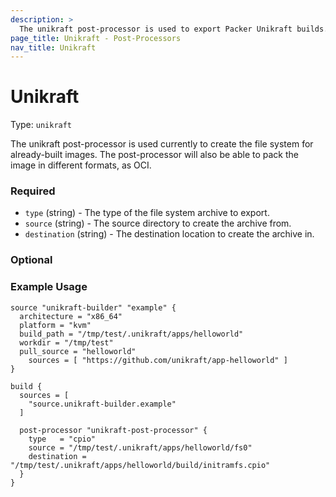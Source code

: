 ```yaml
---
description: >
  The unikraft post-processor is used to export Packer Unikraft builds.
page_title: Unikraft - Post-Processors
nav_title: Unikraft
---
```


# Unikraft

Type: `unikraft`

<!--
  Include a short description about the post-processor. This is a good place
  to call out what the post-processor does, and any additional text that might
  be helpful to a user. See https://www.packer.io/docs/provisioners/null
-->

The unikraft post-processor is used currently to create the file system for already-built images.
The post-processor will also be able to pack the image in different formats, as OCI.


<!-- Post-Processor Configuration Fields -->

### Required

- `type` (string) - The type of the file system archive to export.
- `source` (string) - The source directory to create the archive from.
- `destination` (string) - The destination location to create the archive in.

<!--
  Optional Configuration Fields

  Configuration options that are not required or have reasonable defaults
  should be listed under the optionals section. Defaults values should be
  noted in the description of the field
-->
### Optional

<!--
  A basic example on the usage of the post-processor. Multiple examples
  can be provided to highlight various configurations.

-->
### Example Usage

```hcl
source "unikraft-builder" "example" {
  architecture = "x86_64"
  platform = "kvm"
  build_path = "/tmp/test/.unikraft/apps/helloworld"
  workdir = "/tmp/test"
  pull_source = "helloworld"
    sources = [ "https://github.com/unikraft/app-helloworld" ]
}

build {
  sources = [
    "source.unikraft-builder.example"
  ]

  post-processor "unikraft-post-processor" {
    type   = "cpio"
    source = "/tmp/test/.unikraft/apps/helloworld/fs0"
    destination = "/tmp/test/.unikraft/apps/helloworld/build/initramfs.cpio"
  }
}
```

